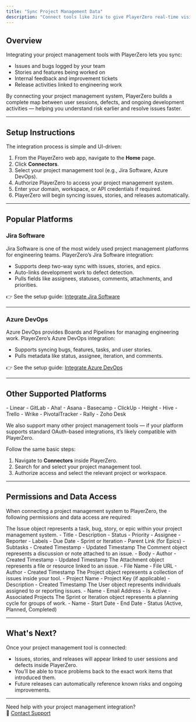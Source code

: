 ```yaml
---
title: "Sync Project Management Data"
description: "Connect tools like Jira to give PlayerZero real-time visibility into issues, stories, and releases."
---
```


## Overview 

Integrating your project management tools with PlayerZero lets you sync:

- Issues and bugs logged by your team
- Stories and features being worked on
- Internal feedback and improvement tickets
- Release activities linked to engineering work

By connecting your project management system, PlayerZero builds a complete map between user sessions, defects, and ongoing development activities — helping you understand risk earlier and resolve issues faster.

---

## Setup Instructions

The integration process is simple and UI-driven:

1. From the PlayerZero web app, navigate to the **Home** page.
2. Click **Connectors**.
3. Select your project management tool (e.g., Jira Software, Azure DevOps).
4. Authorize PlayerZero to access your project management system.
5. Enter your domain, workspace, or API credentials if required.
6. PlayerZero will begin syncing issues, stories, and releases automatically.

---

## Popular Platforms

### Jira Software

Jira Software is one of the most widely used project management platforms for engineering teams. PlayerZero’s Jira Software integration:

- Supports deep two-way sync with issues, stories, and epics.
- Auto-links development work to defect detection.
- Pulls fields like assignees, statuses, comments, attachments, and priorities.

👉 See the setup guide: [Integrate Jira Software](/docs/sync-project-management/integration-guides/jira-software)

---

### Azure DevOps

Azure DevOps provides Boards and Pipelines for managing engineering work. PlayerZero’s Azure DevOps integration:

- Supports syncing bugs, features, tasks, and user stories.
- Pulls metadata like status, assignee, iteration, and comments.

👉 See the setup guide: [Integrate Azure DevOps](/docs/sync-project-management/integration-guides/azure-devops)

---

## Other Supported Platforms

<Accordion title="Other Supported Platforms">
- Linear
- GitLab
- Aha!
- Asana
- Basecamp
- ClickUp
- Height
- Hive
- Trello
- Wrike
- PivotalTracker
- Rally
- Zoho Desk
</Accordion>

We also support many other project management tools — if your platform supports standard OAuth-based integrations, it’s likely compatible with PlayerZero.

Follow the same basic steps:

1. Navigate to **Connectors** inside PlayerZero.
2. Search for and select your project management tool.
3. Authorize access and select the relevant project or workspace.

---

## Permissions and Data Access

When connecting a project management system to PlayerZero, the following permissions and data access are required:

<AccordionGroup>

<Accordion title="Issues (Read and write)">
The Issue object represents a task, bug, story, or epic within your project management system.
- Title
- Description
- Status
- Priority
- Assignee
- Reporter
- Labels
- Due Date
- Sprint or Iteration
- Parent Link (for Epics)
- Subtasks
- Created Timestamp
- Updated Timestamp
</Accordion>

<Accordion title="Comments (Read and write)">
The Comment object represents a discussion or note attached to an issue.
- Body
- Author
- Created Timestamp
- Updated Timestamp
</Accordion>

<Accordion title="Attachments (Read only)">
The Attachment object represents a file or resource linked to an issue.
- File Name
- File URL
- Author
- Created Timestamp
</Accordion>

<Accordion title="Projects (Read only)">
The Project object represents a collection of issues inside your tool.
- Project Name
- Project Key (if applicable)
- Description
- Created Timestamp
</Accordion>

<Accordion title="Users (Read only)">
The User object represents individuals assigned to or reporting issues.
- Name
- Email Address
- Is Active
- Associated Projects
</Accordion>

<Accordion title="Sprints / Iterations (Read only)">
The Sprint or Iteration object represents a planning cycle for groups of work.
- Name
- Start Date
- End Date
- Status (Active, Planned, Completed)
</Accordion>

</AccordionGroup>

---

## What's Next?

Once your project management tool is connected:

- Issues, stories, and releases will appear linked to user sessions and defects inside PlayerZero.
- You’ll be able to trace problems back to the exact work items that introduced them.
- Future releases can automatically reference known risks and ongoing improvements.

---

Need help with your project management integration?  
📩 [Contact Support](mailto:support@playerzero.ai)


